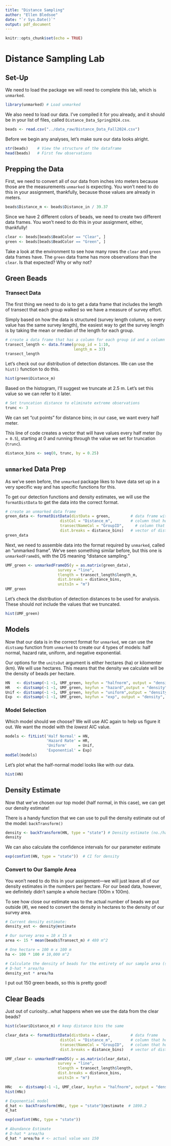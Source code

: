 ```yaml
---
title: "Distance Sampling"
author: "Ellen Bledsoe"
date: "`r Sys.Date()`"
output: pdf_document
---
```


```r
knitr::opts_chunk$set(echo = TRUE)
```

# Distance Sampling Lab

## Set-Up

We need to load the package we will need to complete this lab, which is `unmarked`.

```r
library(unmarked) # Load unmarked
```

We also need to load our data. I've compiled it for you already, and it should be in your list of files, called `Distance_Data_Spring2024.csv`.

```r
beads <- read.csv("../data_raw/Distance_Data_Fall2024.csv")
```

Before we begin any analyses, let's make sure our data looks alright.

```r
str(beads)    # View the structure of the dataframe
head(beads)   # First few observations
```

## Prepping the Data

First, we need to convert all of our data from inches into meters because those are the measurements `unmarked` is expecting. You won't need to do this in your assignment, thankfully, because those values are already in meters.

```r
beads$Distance_m <- beads$Distance_in / 39.37
```

Since we have 2 different colors of beads, we need to create two different data frames. You won't need to do this in your assignment, either, thankfully!

```r
clear <- beads[beads$BeadColor == "Clear", ] 
green <- beads[beads$BeadColor == "Green", ]
```

Take a look at the environment to see how many rows the `clear` and `green` data frames have. The `green` data frame has more observations than the `clear`. Is that expected? Why or why not?

## Green Beads

### Transect Data

The first thing we need to do is to get a data frame that includes the length of transect that each group walked so we have a measure of survey effort.

Simply based on how the data is structured (survey length column, so every value has the same survey length), the easiest way to get the survey length is by taking the mean or median of the length for each group.

```r
# create a data frame that has a column for each group id and a column for the length that each group surveyed. in our case, the length is the same.
transect_length <- data.frame(group_id = 1:10,
                              length_m = 37)
transect_length
```

Let's check out our distribution of detection distances. We can use the `hist()` function to do this.

```r
hist(green$Distance_m)
```

Based on the histogram, I'll suggest we truncate at 2.5 m. Let's set this value so we can refer to it later.

```r
# Set truncation distance to eliminate extreme observations
trunc <- 3
```

We can set "cut points" for distance bins; in our case, we want every half meter.

This line of code creates a vector that will have values every half meter (`by = 0.5`), starting at 0 and running through the value we set for truncation (`trunc`).

```r
distance_bins <- seq(0, trunc, by = 0.25) 
```

## `unmarked` Data Prep

As we've seen before, the `unmarked` package likes to have data set up in a very specific way and has specific functions for this.

To get our detection functions and density estimates, we will use the `formatDistData` to get the data into the correct format.

```r
# create an unmarked data frame
green_data <- formatDistData(distData = green,         # data frame with the data points
                        distCol = "Distance_m",        # column that holds the distance values
                        transectNameCol = "GroupID",     # column that holds the transect groups
                        dist.breaks = distance_bins)   # vector of distance groupings
green_data
```

Next, we need to assemble data into the format required by `unmarked`, called an "unmarked frame". We've seen something similar before, but this one is `unmarkedFrameDS`, with the DS meaning "distance sampling."

```r
UMF_green <- unmarkedFrameDS(y = as.matrix(green_data), 
                       survey = "line", 
                       tlength = transect_length$length_m, 
                       dist.breaks = distance_bins, 
                       unitsIn = "m")
UMF_green
```

Let's check the distribution of detection distances to be used for analysis. These should *not* include the values that we truncated.

```r
hist(UMF_green) 
```

## Models

Now that our data is in the correct format for `unmarked`, we can use the `distsamp` function from `unmarked` to create our 4 types of models: half normal, hazard rate, uniform, and negative exponential.

Our options for the `unitsOut` argument is either hectares (ha) or kilomenter (km). We will use hectares. This means that the density we calculate will be the density of beads per hectare.

```r
HN   <- distsamp(~1 ~1, UMF_green, keyfun = "halfnorm", output = "density", unitsOut = "ha")
HR   <- distsamp(~1 ~1, UMF_green, keyfun = "hazard",output = "density", unitsOut = "ha")
Unif <- distsamp(~1 ~1, UMF_green, keyfun = "uniform",output = "density", unitsOut = "ha")
Exp  <- distsamp(~1 ~1, UMF_green, keyfun = "exp", output = "density", unitsOut = "ha")
```

### Model Selection

Which model should we choose? We will use AIC again to help us figure it out. We want the model with the *lowest* AIC value.

```r
models <- fitList('Half Normal' = HN, 
                  'Hazard Rate' = HR,
                  'Uniform'     = Unif,
                  'Exponential' = Exp)
modSel(models)
```

Let's plot what the half-normal model looks like with our data.

```r
hist(HN)
```

## Density Estimate

Now that we've chosen our top model (half normal, in this case), we can get our density estimate!

There is a handy function that we can use to pull the density estimate out of the model: `backTransform()`

```r
density <- backTransform(HN, type = "state") # Density estimate (no./ha) 
density
```

We can also calculate the confidence intervals for our parameter estimate

```r
exp(confint(HN, type = "state"))  # CI for density
```

### Convert to Our Sample Area

You won't need to do this in your assignment---we will just leave all of our density estimates in the numbers per hectare. For our bead data, however, we definitely didn't sample a whole hectare (100m x 100m).

To see how close our estimate was to the actual number of beads we put outside (\#), we need to convert the density in hectares to the density of our survey area.

```r
# Current density estimate:
density_est <- density@estimate

# Our survey area = 10 x 15 m 
area <- 15 * mean(beads$Transect_m) # 480 m^2

# One hectare = 100 m x 100 m
ha <- 100 * 100 # 10,000 m^2

# Calculate the density of beads for the entirety of our sample area (same as abundance!)
# D-hat * area/ha
density_est * area/ha
```

I put out 150 green beads, so this is pretty good!

## Clear Beads

Just out of curiosity...what happens when we use the data from the clear beads?

```r
hist(clear$Distance_m) # keep distance bins the same

clear_data <- formatDistData(distData = clear,         # data frame
                        distCol = "Distance_m",        # column that holds the distance values
                        transectNameCol = "GroupID",   # column that holds the transect groups
                        dist.breaks = distance_bins)   # vector of distance groupings

UMF_clear <- unmarkedFrameDS(y = as.matrix(clear_data),
                       survey = "line",
                       tlength = transect_length$length,
                       dist.breaks = distance_bins,
                       unitsIn = "m")

HNc   <- distsamp(~1 ~1, UMF_clear, keyfun = "halfnorm", output = "density", unitsOut = "ha")
hist(HNc)

# Exponential model
d_hat <- backTransform(HNc, type = "state")@estimate  # 1890.2
d_hat

exp(confint(HNc, type = "state"))

# Abundance Estimate
# D-hat * area/ha
d_hat * area/ha # <- actual value was 150
```
